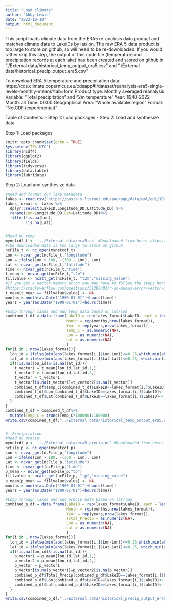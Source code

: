 ```yaml
---
title: "Load climate"
author: "Abby Lewis"
date: "2022-10-10"
output: html_document
---
```


This script loads climate data from the ERA5 re-analysis data product and matches climate data to LakeIDs by lat/lon. The raw ERA 5 data product is too large to store on github, so will need to be re-downloaded. If you would rather skip this step, the output of this code file (temperature and precipitation records at each lake) has been created and stored on github in "./External data/historical_temp_output_era5.csv" and "./External data/historical_precip_output_era5.csv"

To download ERA 5 temperature and precipitation data: https://cds.climate.copernicus.eu/cdsapp#!/dataset/reanalysis-era5-single-levels-monthly-means?tab=form
  Product type: Monthly averaged reanalysis
  Variable: "Total precipitation" and "2m temperature"
  Year: 1940-2022
  Month: all
  Time: 00:00
  Geographical Area: "Whole available region"
  Format: "NetCDF (experimental)"

Table of Contents:
- Step 1: Load packages
- Step 2: Load and synthesize data


Step 1: Load packages
```r
knitr::opts_chunk$set(echo = TRUE)
Sys.setenv(TZ='UTC')
library(ncdf4)
library(ggplot2)
library(fields)
library(tidyverse)
library(data.table)
library(lubridate)
```


Step 2: Load and synthesize data
```r
#Read and format our lake metadata
lakes <- read.csv("https://pasta-s.lternet.edu/package/data/eml/edi/1029/6/fadd3eaa25b5fdd1fc4efba70e660579") 
lakes_format <- lakes %>%
  dplyr::select(LakeID,Longitude_DD,Latitude_DD) %>%
  rename(Lon=Longitude_DD,Lat=Latitude_DD)%>%
  filter(!is.na(Lon),
         !is.na(Lat))


#Read NC temp
mynetcdf_t <- '../External data/era5.nc' #Downloaded from here: https://cds.climate.copernicus.eu/cdsapp#!/dataset/reanalysis-era5-single-levels-monthly-means?tab=form
#The downloaded data is too large to store on github
ncFile_t <- nc_open(mynetcdf_t)
Lon <- ncvar_get(ncFile_t,"longitude")
Lon = ifelse(Lon > 180, -(360 - Lon), Lon)
Lat <- ncvar_get(ncFile_t,"latitude")
time <- ncvar_get(ncFile_t,"time")
t_mean <- ncvar_get(ncFile_t,"t2m")
fillvalue <- ncatt_get(ncFile_t, "t2m","missing_value") 
#If you get a vector memory error you may have to follow the steps here
#https://stackoverflow.com/questions/51295402/r-on-macos-error-vector-memory-exhausted-limit-reached
t_mean[t_mean == fillvalue$value] <- NA
months = month(as.Date("1900-01-01")+hours(time))
years = year(as.Date("1900-01-01")+hours(time))

#Loop through lakes and add temp data based on lat/lon
combined_t_df = data.frame(LakeID = rep(lakes_format$LakeID, each = length(months)),
                           Month = rep(months,nrow(lakes_format)),
                           Year = rep(years,nrow(lakes_format)),
                           Temp_C = as.numeric(NA),
                           Lon = as.numeric(NA),
                           Lat = as.numeric(NA)
                           )
for(i in 1:nrow(lakes_format)){
  lon_id = ifelse(min(abs(lakes_format[i,]$Lon-Lon))<=0.25,which.min(abs(lakes_format[i,]$Lon-Lon)),NA)
  lat_id = ifelse(min(abs(lakes_format[i,]$Lat-Lat))<=0.25, which.min(abs(lakes_format[i,]$Lat-Lat)),NA)
  if(!is.na(lon_id)&!is.na(lat_id)){
    t_vector1 = t_mean[lon_id,lat_id,1,] 
    t_vector2 = t_mean[lon_id,lat_id,2,] 
    t_vector = t_vector1
    t_vector[is.na(t_vector)]=t_vector2[is.na(t_vector)]
    combined_t_df$Temp_C[combined_t_df$LakeID==lakes_format[i,]$LakeID]<- t_vector-273.15
    combined_t_df$Lon[combined_t_df$LakeID==lakes_format[i,]$LakeID]<- Lon[lon_id]
    combined_t_df$Lat[combined_t_df$LakeID==lakes_format[i,]$LakeID]<- Lat[lat_id]
  }
}
combined_t_df = combined_t_df%>%
  mutate(Temp_C = trunc(Temp_C*100000)/100000)
write.csv(combined_t_df,"../External data/historical_temp_output_era5.csv", row.names = F)


#  Precipitation
#Read NC precip
mynetcdf_p <- '../External data/era5_precip.nc' #Downloaded from here: https://cds.climate.copernicus.eu/cdsapp#!/dataset/reanalysis-era5-single-levels-monthly-means?tab=form
ncFile_p <- nc_open(mynetcdf_p)
Lon <- ncvar_get(ncFile_p,"longitude")
Lon = ifelse(Lon > 180, -(360 - Lon), Lon)
Lat <- ncvar_get(ncFile_p,"latitude")
time <- ncvar_get(ncFile_p,"time")
p_mean <- ncvar_get(ncFile_p,"tp")
fillvalue <- ncatt_get(ncFile_p, "tp","missing_value")
p_mean[p_mean == fillvalue$value] <- NA
months = month(as.Date("1900-01-01")+hours(time))
years = year(as.Date("1900-01-01")+hours(time))

#Loop through lakes and add precip data based on lat/lon
combined_p_df = data.frame(LakeID = rep(lakes_format$LakeID, each = length(months)),
                           Month = rep(months,nrow(lakes_format)),
                           Year = rep(years,nrow(lakes_format)),
                           Total_Precip = as.numeric(NA),
                           Lon = as.numeric(NA),
                           Lat = as.numeric(NA)
                           )
for(i in 1:nrow(lakes_format)){
  lon_id = ifelse(min(abs(lakes_format[i,]$Lon-Lon))<=0.25,which.min(abs(lakes_format[i,]$Lon-Lon)),NA)
  lat_id = ifelse(min(abs(lakes_format[i,]$Lat-Lat))<=0.25, which.min(abs(lakes_format[i,]$Lat-Lat)),NA)
  if(!is.na(lon_id)&!is.na(lat_id)){
    p_vector1 = p_mean[lon_id,lat_id,1,] 
    p_vector2 = p_mean[lon_id,lat_id,2,] 
    p_vector = p_vector1
    p_vector[is.na(p_vector)]=p_vector2[is.na(p_vector)]
    combined_p_df$Total_Precip[combined_p_df$LakeID==lakes_format[i,]$LakeID]<- p_vector
    combined_p_df$Lon[combined_p_df$LakeID==lakes_format[i,]$LakeID]<- Lon[lon_id]
    combined_p_df$Lat[combined_p_df$LakeID==lakes_format[i,]$LakeID]<- Lat[lat_id]
  }
}
write.csv(combined_p_df,"../External data/historical_precip_output_era5.csv", row.names = F)
```
